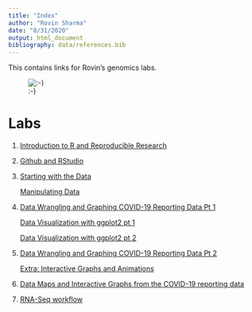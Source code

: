 ```yaml
---
title: "Index"
author: "Rovin Sharma"
date: "8/31/2020"
output: html_document
bibliography: data/references.bib
---
```

This contains links for Rovin's genomics labs.

![:-)](images/Teletubby.jpg)

# Labs

1. [Introduction to R and Reproducible Research](lab1_rovinsharma.html)
2. [Github and RStudio](lab2_rovinsharma.html)
3. [Starting with the Data](lab3a_rovinsharma.html)

   [Manipulating Data](lab3b_rovinsharma.html)
4. [Data Wrangling and Graphing COVID-19 Reporting Data Pt 1](lab4_rovinsharma.html)

   [Data Visualization with ggplot2 pt 1](lab4a_rovinsharma.html)
   
   [Data Visualization with ggplot2 pt 2](lab4b_rovinsharma.html)
5. [Data Wrangling and Graphing COVID-19 Reporting Data Pt 2](lab5_rovinsharma.html)
   
   [Extra: Interactive Graphs and Animations](lab5x_rovinsharma.html)
6. [Data Maps and Interactive Graphs from the COVID-19 reporting data](lab6_rovinsharma.html)
7. [RNA-Seq workflow](lab7_rovinsharma.html)

    

